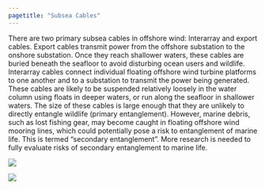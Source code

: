 ```yaml
---
pagetitle: "Subsea Cables"
---
```


::: {.grid}
::::: {.g-col-12}
::::::: {#cable-info}
There are two primary subsea cables in offshore wind: Interarray and export cables. Export cables transmit power from the offshore substation to the onshore substation. Once they reach shallower waters, these cables are buried beneath the seafloor to avoid disturbing ocean users and wildlife. Interarray cables connect individual floating offshore wind turbine platforms to one another and to a substation to transmit the power being generated. These cables are likely to be suspended relatively loosely in the water column using floats in deeper waters, or run along the seafloor in shallower waters. The size of these cables is large enough that they are unlikely to directly entangle wildlife (primary entanglement). However, marine debris, such as lost fishing gear, may become caught in floating offshore wind mooring lines, which could potentially pose a risk to entanglement of marine life. This is termed “secondary entanglement”. More research is needed to fully evaluate risks of secondary entanglement to marine life.
:::::::
:::::
::::: {.g-col-5}
::::::: {#cross-section}
![](../../../images/infographic/cable-cross-section.jpg)
:::::::
:::::
::::: {.g-col-5}
::::::: {#balmoral}
![](../../../images/infographic/balmoral.jpg)
:::::::
:::::
:::
